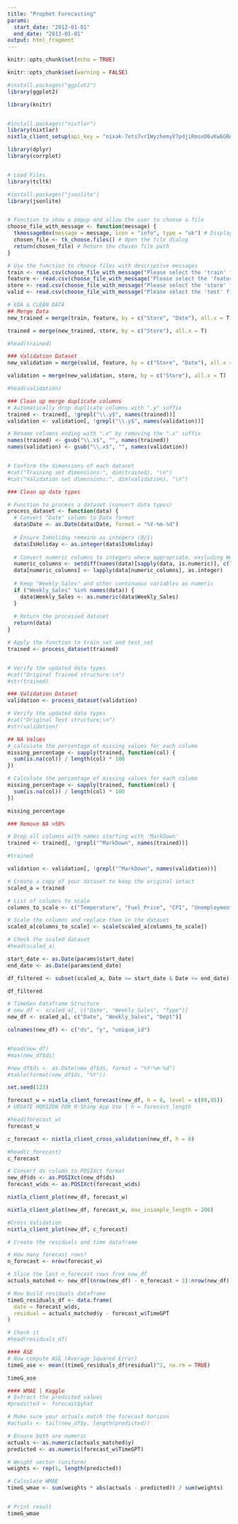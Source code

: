---
title: "Prophet Forecasting"
params:
  start_date: "2012-01-01"
  end_date: "2013-01-01"
output: html_fragment
---

```{r setup, include=FALSE}
knitr::opts_chunk$set(echo = TRUE)

knitr::opts_chunk$set(warning = FALSE)

#install.packages("ggplot2")
library(ggplot2)

library(knitr)


#install.packages("nixtlar")
library(nixtlar)
nixtla_client_setup(api_key = "nixak-7ets7vrIWyzhemyV7pdjiRmseD6vKw6GRApDOSSwmE36OaPLLVskd5tBuM9t2PtOTWt4HM6b92tbCSvM")

library(dplyr)
library(corrplot)


# Load Files
library(tcltk)

#install.packages("jsonlite")
library(jsonlite)


# Function to show a popup and allow the user to choose a file
choose_file_with_message <- function(message) {
  tkmessageBox(message = message, icon = "info", type = "ok") # Display the message
  chosen_file <- tk_choose.files() # Open the file dialog
  return(chosen_file) # Return the chosen file path
}

# Use the function to choose files with descriptive messages
train <- read.csv(choose_file_with_message("Please select the 'train' file"))
feature <- read.csv(choose_file_with_message("Please select the 'feature' file"))
store <- read.csv(choose_file_with_message("Please select the 'store' file"))
valid <- read.csv(choose_file_with_message("Please select the 'test' file"))
```


```{r, echo=FALSE, results='hide'}
# EDA & CLEAN DATA
## Merge Data
new_trained = merge(train, feature, by = c("Store", "Date"), all.x = T) # Left Join tested and no Unmatched fields...

trained = merge(new_trained, store, by = c("Store"), all.x = T) 

#head(trained)
```

```{r, echo=FALSE, results='hide'}
### Validation Dataset
new_validation = merge(valid, feature, by = c("Store", "Date"), all.x = T)

validation = merge(new_validation, store, by = c("Store"), all.x = T) 

#head(validation)
```

```{r, echo=FALSE, results='hide'}
### Clean up merge duplicate columns
# Automatically drop duplicate columns with ".y" suffix
trained <- trained[, !grepl("\\.y$", names(trained))]
validation <- validation[, !grepl("\\.y$", names(validation))]

# Rename columns ending with ".x" by removing the ".x" suffix
names(trained) <- gsub("\\.x$", "", names(trained))
names(validation) <- gsub("\\.x$", "", names(validation))


# Confirm the dimensions of each dataset
#cat("Training set dimensions:", dim(trained), "\n")
#cat("Validation set dimensions:", dim(validation), "\n")
```

```{r, echo=FALSE, results='hide'}
### Clean up date types

# Function to process a dataset (convert data types)
process_dataset <- function(data) {
  # Convert "Date" column to Date format
  data$Date <- as.Date(data$Date, format = "%Y-%m-%d")
  
  # Ensure IsHoliday remains as integers (0/1)
  data$IsHoliday <- as.integer(data$IsHoliday)
  
  # Convert numeric columns to integers where appropriate, excluding Weekly_Sales and IsHoliday
  numeric_columns <- setdiff(names(data)[sapply(data, is.numeric)], c("Weekly_Sales", "IsHoliday"))
  data[numeric_columns] <- lapply(data[numeric_columns], as.integer)
  
  # Keep "Weekly_Sales" and other continuous variables as numeric
  if ("Weekly_Sales" %in% names(data)) {
    data$Weekly_Sales <- as.numeric(data$Weekly_Sales)
  }
  
  # Return the processed dataset
  return(data)
}
```


```{r, echo=FALSE, results='hide'}
# Apply the function to train_set and test_set
trained <- process_dataset(trained)


# Verify the updated data types
#cat("Original Trained structure:\n")
#str(trained)

### Validation Dataset
validation <- process_dataset(validation)

# Verify the updated data types
#cat("Original Test structure:\n")
#str(validation)
```


```{r, echo=FALSE}
## NA Values
# calculate the percentage of missing values for each column
missing_percentage <- sapply(trained, function(col) {
  sum(is.na(col)) / length(col) * 100
})

# Calculate the percentage of missing values for each column
missing_percentage <- sapply(trained, function(col) {
  sum(is.na(col)) / length(col) * 100
})

missing_percentage
```


```{r, echo=FALSE, results='hide'}
### Remove NA >50%

# Drop all columns with names starting with 'MarkDown'
trained <- trained[, !grepl("^MarkDown", names(trained))]

#trained

validation <- validation[, !grepl("^MarkDown", names(validation))]
```


```{r, echo=FALSE, results='hide'}
# Create a copy of your dataset to keep the original intact
scaled_a = trained

# List of columns to scale
columns_to_scale <- c("Temperature", "Fuel_Price", "CPI", "Unemployment", "Weekly_Sales")

# Scale the columns and replace them in the dataset
scaled_a[columns_to_scale] <- scale(scaled_a[columns_to_scale])

# Check the scaled dataset
#head(scaled_a)
```


```{r, echo=FALSE, results='hide'}
start_date <- as.Date(params$start_date)
end_date <- as.Date(params$end_date)

df_filtered <- subset(scaled_a, Date >= start_date & Date <= end_date)

df_filtered
```

```{r}
# TimeGen Dataframe Structure
# new_df <- scaled_a[, c("Date", "Weekly_Sales", "Type")]
new_df <- scaled_a[, c("Date", "Weekly_Sales", "Dept")]

colnames(new_df) <- c("ds", "y", "unique_id")


#head(new_df)
#max(new_df$ds)

#new_df$ds <- as.Date(new_df$ds, format = "%Y-%m-%d")
#table(format(new_df$ds, "%Y"))
```


```{r, echo=FALSE}
set.seed(123)

forecast_w = nixtla_client_forecast(new_df, h = 8, level = c(80,95))
# UPDATE HORIZON FOR R-Shiny App Use | h = forecast_length

#head(forecast_w)
forecast_w
```

```{r, echo=FALSE}
c_forecast <- nixtla_client_cross_validation(new_df, h = 8)

#head(c_forecast)
c_forecast
```

```{r, echo=FALSE}
# Convert ds column to POSIXct format
new_df$ds <- as.POSIXct(new_df$ds)
forecast_w$ds <- as.POSIXct(forecast_w$ds)
```

```{r, echo=FALSE}
nixtla_client_plot(new_df, forecast_w)
```

```{r, echo=FALSE}
nixtla_client_plot(new_df, forecast_w, max_insample_length = 200)
```

```{r, echo=FALSE}
#Cross Validation
nixtla_client_plot(new_df, c_forecast)
```



```{r, echo=FALSE}
# Create the residuals and time dataframe

# How many forecast rows?
n_forecast <- nrow(forecast_w)

# Slice the last n_forecast rows from new_df
actuals_matched <- new_df[(nrow(new_df) - n_forecast + 1):nrow(new_df), ]

# Now build residuals dataframe
timeG_residuals_df <- data.frame(
  date = forecast_w$ds,
  residual = actuals_matched$y - forecast_w$TimeGPT
)

# Check it
#head(residuals_df)
```





```{r, echo=FALSE}
#### ASE
# Now compute ASE (Average Squared Error)
timeG_ase <- mean((timeG_residuals_df$residual)^2, na.rm = TRUE)

timeG_ase
```


```{r, echo=FALSE}
#### WMAE | Kaggle
# Extract the predicted values
#predicted <- forecast$yhat

# Make sure your actuals match the forecast horizon
#actuals <- tail(new_df$y, length(predicted))

# Ensure both are numeric
actuals <- as.numeric(actuals_matched$y)
predicted <- as.numeric(forecast_w$TimeGPT)

# Weight vector (uniform)
weights <- rep(1, length(predicted))

# Calculate WMAE
timeG_wmae <- sum(weights * abs(actuals - predicted)) / sum(weights)


# Print result
timeG_wmae
```
